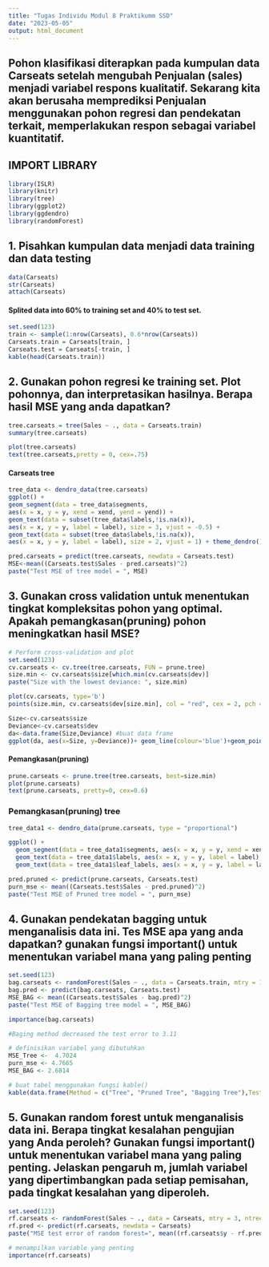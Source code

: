 ---
title: "Tugas Individu Modul 8 Praktikumm SSD"
date: "2023-05-05"
output: html_document
---

## Pohon klasifikasi diterapkan pada kumpulan data Carseats setelah mengubah Penjualan (sales) menjadi variabel respons kualitatif. Sekarang kita akan berusaha memprediksi Penjualan menggunakan pohon regresi dan pendekatan terkait, memperlakukan respon sebagai variabel kuantitatif.


## IMPORT LIBRARY
```{r}
library(ISLR)
library(knitr)
library(tree)
library(ggplot2)
library(ggdendro)
library(randomForest)
```

## 1. Pisahkan kumpulan data menjadi data training dan data testing

```{r}
data(Carseats)
str(Carseats)
attach(Carseats)
```
#### Splited data into 60% to training set and 40% to test set.
```{r}
set.seed(123)
train <- sample(1:nrow(Carseats), 0.6*nrow(Carseats))
Carseats.train = Carseats[train, ]
Carseats.test = Carseats[-train, ]
kable(head(Carseats.train))
```


## 2. Gunakan pohon regresi ke training set. Plot pohonnya, dan interpretasikan hasilnya. Berapa hasil MSE yang anda dapatkan?
```{r}
tree.carseats = tree(Sales ~ ., data = Carseats.train)
summary(tree.carseats)
```

```{r}
plot(tree.carseats)
text(tree.carseats,pretty = 0, cex=.75)
```


#### Carseats tree

```{r}
tree_data <- dendro_data(tree.carseats)
ggplot() +
geom_segment(data = tree_data$segments,
aes(x = x, y = y, xend = xend, yend = yend)) +
geom_text(data = subset(tree_data$labels,!is.na(x)),
aes(x = x, y = y, label = label), size = 3, vjust = -0.5) +
geom_text(data = subset(tree_data$labels,!is.na(x)),
aes(x = x, y = y, label = label), size = 2, vjust = 1) + theme_dendro()
```
```{r}
pred.carseats = predict(tree.carseats, newdata = Carseats.test)
MSE<-mean((Carseats.test$Sales - pred.carseats)^2)
paste("Test MSE of tree model = ", MSE)
```

## 3. Gunakan cross validation untuk menentukan tingkat kompleksitas pohon yang optimal. Apakah pemangkasan(pruning) pohon meningkatkan hasil MSE?

```{r}
# Perform cross-validation and plot
set.seed(123)
cv.carseats <- cv.tree(tree.carseats, FUN = prune.tree)
size.min <- cv.carseats$size[which.min(cv.carseats$dev)]
paste("Size with the lowest deviance: ", size.min)
```

```{r}
plot(cv.carseats, type='b')
points(size.min, cv.carseats$dev[size.min], col = "red", cex = 2, pch = 11)
```

```{r}
Size<-cv.carseats$size
Deviance<-cv.carseats$dev
da<-data.frame(Size,Deviance) #buat data frame
ggplot(da, aes(x=Size, y=Deviance))+ geom_line(colour='blue')+geom_point(colour='red') +geom_point(aes(cv.carseats$size[size.min], cv.carseats$dev[size.min]), col = "red", cex = 2, pch = 20)
```

#### Pemangkasan(pruning)
```{r}
prune.carseats <- prune.tree(tree.carseats, best=size.min)
plot(prune.carseats)
text(prune.carseats, pretty=0, cex=0.6)
```

### Pemangkasan(pruning) tree
```{r}
tree_data1 <- dendro_data(prune.carseats, type = "proportional")

ggplot() +
  geom_segment(data = tree_data1$segments, aes(x = x, y = y, xend = xend, yend = yend)) +
  geom_text(data = tree_data1$labels, aes(x = x, y = y, label = label), size = 3, vjust = 1) +
  geom_text(data = tree_data1$leaf_labels, aes(x = x, y = y, label = label), size = 3, vjust = 1) + theme_dendro()
```


```{r}
pred.pruned <- predict(prune.carseats, Carseats.test)
purn_mse <- mean((Carseats.test$Sales - pred.pruned)^2)
paste("Test MSE of Pruned tree model = ", purn_mse)
```


## 4. Gunakan pendekatan bagging untuk menganalisis data ini. Tes MSE apa yang anda dapatkan? gunakan fungsi important() untuk menentukan variabel mana yang paling penting


```{r}
set.seed(123)
bag.carseats <- randomForest(Sales ~ ., data = Carseats.train, mtry = 10, ntree = 500, importance = TRUE)
bag.pred <- predict(bag.carseats, Carseats.test)
MSE_BAG <- mean((Carseats.test$Sales - bag.pred)^2)
paste("Test MSE of Bagging tree model = ", MSE_BAG)
```

```{r}
importance(bag.carseats)
```
```{r}
#Baging method decreased the test error to 3.11

# definisikan variabel yang dibutuhkan
MSE_Tree <-  4.7024
purn_mse <- 4.7665
MSE_BAG <- 2.6814

# buat tabel menggunakan fungsi kable()
kable(data.frame(Method = c("Tree", "Pruned Tree", "Bagging Tree"),Test_Error = c(MSE_Tree, purn_mse, MSE_BAG)))
```


## 5. Gunakan random forest untuk menganalisis data ini. Berapa tingkat kesalahan pengujian yang Anda peroleh? Gunakan fungsi important() untuk menentukan variabel mana yang paling penting. Jelaskan pengaruh m, jumlah variabel yang dipertimbangkan pada setiap pemisahan, pada tingkat kesalahan yang diperoleh.


```{r}
set.seed(123)
rf.carseats <- randomForest(Sales ~ ., data = Carseats, mtry = 3, ntree = 500, importance = TRUE)
rf.pred <- predict(rf.carseats, newdata = Carseats)
paste("MSE test error of random forest=", mean((rf.carseats$y - rf.pred)^2))
```

```{r}
# menampilkan variable yang penting
importance(rf.carseats)
```

